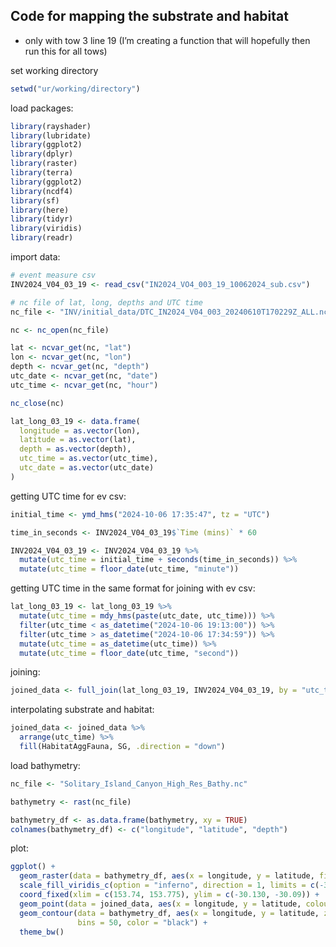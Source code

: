 ## Code for mapping the substrate and habitat
- only with tow 3 line 19 (I'm creating a function that will hopefully then run this for all tows)

set working directory

```r
setwd("ur/working/directory")
```

load packages: 
```r
library(rayshader)
library(lubridate)
library(ggplot2)
library(dplyr)
library(raster)
library(terra)
library(ggplot2)
library(ncdf4)
library(sf)
library(here)
library(tidyr)
library(viridis)
library(readr)
```


import data: 
```r

# event measure csv
INV2024_V04_03_19 <- read_csv("IN2024_VO4_003_19_10062024_sub.csv")

# nc file of lat, long, depths and UTC time
nc_file <- "INV/initial_data/DTC_IN2024_V04_003_20240610T170229Z_ALL.nc"

nc <- nc_open(nc_file)

lat <- ncvar_get(nc, "lat")
lon <- ncvar_get(nc, "lon")
depth <- ncvar_get(nc, "depth")
utc_date <- ncvar_get(nc, "date")
utc_time <- ncvar_get(nc, "hour")

nc_close(nc)

lat_long_03_19 <- data.frame(
  longitude = as.vector(lon),
  latitude = as.vector(lat),
  depth = as.vector(depth), 
  utc_time = as.vector(utc_time),
  utc_date = as.vector(utc_date)
)

```

getting UTC time for ev csv: 
```r
initial_time <- ymd_hms("2024-10-06 17:35:47", tz = "UTC")

time_in_seconds <- INV2024_V04_03_19$`Time (mins)` * 60

INV2024_V04_03_19 <- INV2024_V04_03_19 %>%
  mutate(utc_time = initial_time + seconds(time_in_seconds)) %>%
  mutate(utc_time = floor_date(utc_time, "minute"))

```

getting UTC time in the same format for joining with ev csv: 
```r
lat_long_03_19 <- lat_long_03_19 %>%
  mutate(utc_time = mdy_hms(paste(utc_date, utc_time))) %>%
  filter(utc_time < as_datetime("2024-10-06 19:13:00")) %>%
  filter(utc_time > as_datetime("2024-10-06 17:34:59")) %>%
  mutate(utc_time = as_datetime(utc_time)) %>%
  mutate(utc_time = floor_date(utc_time, "second"))

```

joining: 
```r
joined_data <- full_join(lat_long_03_19, INV2024_V04_03_19, by = "utc_time")
```


interpolating substrate and habitat:
```r
joined_data <- joined_data %>%
  arrange(utc_time) %>%
  fill(HabitatAggFauna, SG, .direction = "down")
```

load bathymetry: 
```r
nc_file <- "Solitary_Island_Canyon_High_Res_Bathy.nc"

bathymetry <- rast(nc_file)

bathymetry_df <- as.data.frame(bathymetry, xy = TRUE)
colnames(bathymetry_df) <- c("longitude", "latitude", "depth")
```

plot: 
```r
ggplot() +
  geom_raster(data = bathymetry_df, aes(x = longitude, y = latitude, fill = depth)) +
  scale_fill_viridis_c(option = "inferno", direction = 1, limits = c(-3150, -2000)) +
  coord_fixed(xlim = c(153.74, 153.775), ylim = c(-30.130, -30.09)) +
  geom_point(data = joined_data, aes(x = longitude, y = latitude, colour = HabitatAggFauna)) +
  geom_contour(data = bathymetry_df, aes(x = longitude, y = latitude, z = depth),
               bins = 50, color = "black") +
  theme_bw()
```

